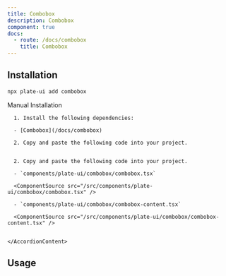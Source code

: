 ```yaml
---
title: Combobox
description: Combobox
component: true
docs:
  - route: /docs/combobox
    title: Combobox
---
```


<ComponentExample src="/src/components/examples/PlaygroundDemo.tsx">
  <PlaygroundDemo id="mention" />
</ComponentExample>

## Installation

```bash
npx plate-ui add combobox
```

<Accordion type="single" collapsible>
  <AccordionItem value="manual-installation">
    <AccordionTrigger>Manual Installation</AccordionTrigger>
    <AccordionContent>

      1. Install the following dependencies:

      - [Combobox](/docs/combobox)

      2. Copy and paste the following code into your project.


      2. Copy and paste the following code into your project.

      - `components/plate-ui/combobox/combobox.tsx`

      <ComponentSource src="/src/components/plate-ui/combobox/combobox.tsx" />

      - `components/plate-ui/combobox/combobox-content.tsx`

      <ComponentSource src="/src/components/plate-ui/combobox/combobox-content.tsx" />


    </AccordionContent>

  </AccordionItem>
</Accordion>

## Usage

```tsx

```

```tsx

```
